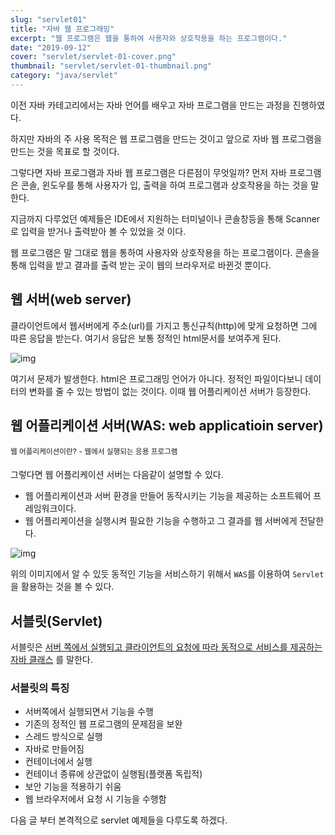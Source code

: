 ```yaml
---
slug: "servlet01"
title: "자바 웹 프로그래밍"
excerpt: "웹 프로그램은 웹을 통하여 사용자와 상호작용을 하는 프로그램이다."
date: "2019-09-12"
cover: "servlet/servlet-01-cover.png"
thumbnail: "servlet/servlet-01-thumbnail.png"
category: "java/servlet"
---
```


이전 자바 카테고리에서는 자바 언어를 배우고 자바 프로그램을 만드는 과정을 진행하였다. 

하지만 자바의 주 사용 목적은 웹 프로그램을 만드는 것이고 앞으로 자바 웹 프로그램을 만드는 것을 목표로 할 것이다.

그렇다면 자바 프로그램과 자바 웹 프로그램은 다른점이 무엇일까? 먼저 자바 프로그램은 콘솔, 윈도우를 통해 사용자가 입, 출력을 하여 프로그램과 상호작용을 하는 것을 말한다. 

지금까지 다루었던 예제들은 IDE에서 지원하는 터미널이나 콘솔창등을 통해 Scanner로 입력을 받거나 출력받아 볼 수 있었을 것 이다. 

웹 프로그램은 말 그대로 웹을 통하여 사용자와 상호작용을 하는 프로그램이다.  콘솔을 통해 입력을 받고 결과를 출력 받는 곳이 웹의 브라우저로 바뀐것 뿐이다. 

## 웹 서버(web server)
클라이언트에서 웹서버에게 주소(url)를 가지고 통신규칙(http)에 맞게 요청하면 그에 따른 응답을 받는다. 여기서 응답은 보통 정적인 html문서를 보여주게 된다.

![img](https://gojaebeom.github.io//images/servlet/example01.png)

여기서 문제가 발생한다. html은 프로그래밍 언어가 아니다. 정적인 파일이다보니 데이터의 변화를 줄 수 있는 방법이 없는 것이다. 이때 웹 어플리케이션 서버가 등장한다.

## 웹 어플리케이션 서버(WAS: web applicatioin server)
<sup>웹 어플리케이션이란?</sup>
<sup>- 웹에서 실행되는 응용 프로그램</sup>

그렇다면 웹 어플리케이션 서버는 다음같이 설명할 수 있다.
- 웹 어플리케이션과 서버 환경을 만들어 동작시키는 기능을 제공하는 소프트웨어 프레임워크이다.
- 웹 어플리케이션을 실행시켜 필요한 기능을 수행하고 그 결과를 웹 서버에게 전달한다.

![img](https://gojaebeom.github.io//images/servlet/example02.png)

위의 이미지에서 알 수 있듯 동적인 기능을 서비스하기 위해서 `WAS`를 이용하여 `Servlet`을 활용하는 것을 볼 수 있다.


## 서블릿(Servlet)
서블릿은 <U>서버 쪽에서 실행되고 클라이언트의 요청에 따라 동적으로 서비스를 제공하는 자바 클래스</U> 를 말한다. 

### 서블릿의 특징
- 서버쪽에서 실행되면서 기능을 수행
- 기존의 정적인 웹 프로그램의 문제점을 보완
- 스레드 방식으로 실행
- 자바로 만들어짐
- 컨테이너에서 실행
- 컨테이너 종류에 상관없이 실행됨(플랫폼 독립적)
- 보안 기능을 적용하기 쉬움
- 웹 브라우저에서 요청 시 기능을 수행함

 다음 글 부터 본격적으로 servlet 예제들을 다루도록 하겠다.











